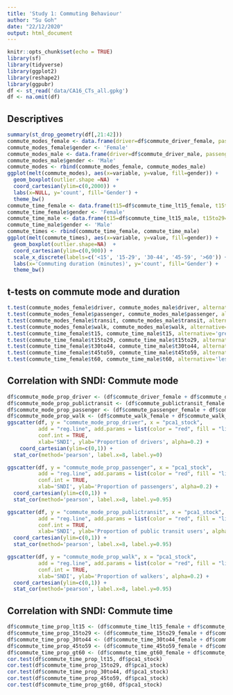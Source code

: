 ```yaml
---
title: 'Study 1: Commuting Behaviour'
author: "Su Goh"
date: "22/12/2020"
output: html_document
---
```


```r
knitr::opts_chunk$set(echo = TRUE)
library(sf)
library(tidyverse)
library(ggplot2)
library(reshape2)
library(ggpubr)
df <- st_read('data/CA16_CTs_all.gpkg')
df <- na.omit(df)
```

## Descriptives
```r
summary(st_drop_geometry(df[,21:42]))
commute_modes_female <- data.frame(driver=df$commute_driver_female, passenger=df$commute_passenger_female, transit=df$commute_publictransit_female, walk=df$commute_walk_female) 
commute_modes_female$gender <- 'Female'
commute_modes_male <- data.frame(driver=df$commute_driver_male, passenger=df$commute_passenger_male, transit=df$commute_publictransit_male, walk=df$commute_walk_male) 
commute_modes_male$gender <- 'Male'
commute_modes <- rbind(commute_modes_female, commute_modes_male)
ggplot(melt(commute_modes), aes(x=variable, y=value, fill=gender)) + 
  geom_boxplot(outlier.shape =NA)  + 
  coord_cartesian(ylim=c(0,2000)) + 
  labs(x=NULL, y='count', fill='Gender') + 
  theme_bw()
commute_time_female <- data.frame(t15=df$commute_time_lt15_female, t15to29=df$commute_time_15to29_female, t30to44=df$commute_time_30to44_female, t45to59=df$commute_time_45to59_female, t60=df$commute_time_gt60_female) 
commute_time_female$gender <- 'Female'
commute_time_male <- data.frame(t15=df$commute_time_lt15_male, t15to29=df$commute_time_15to29_male, t30to44=df$commute_time_30to44_male, t45to59=df$commute_time_45to59_male, t60=df$commute_time_gt60_male) 
commute_time_male$gender <- 'Male'
commute_times <- rbind(commute_time_female, commute_time_male)
ggplot(melt(commute_times), aes(x=variable, y=value, fill=gender)) + 
  geom_boxplot(outlier.shape=NA)  + 
  coord_cartesian(ylim=c(0,900)) +
  scale_x_discrete(labels=c('<15', '15-29', '30-44', '45-59', '>60')) +
  labs(x='Commuting duration (minutes)', y='count', fill='Gender') +
  theme_bw()
```

## t-tests on commute mode and duration
```r
t.test(commute_modes_female$driver, commute_modes_male$driver, alternative='less', var.equal=TRUE, paired=TRUE)
t.test(commute_modes_female$passenger, commute_modes_male$passenger, alternative='greater', var.equal=TRUE, paired=TRUE)
t.test(commute_modes_female$transit, commute_modes_male$transit, alternative='greater', var.equal=TRUE, paired=TRUE)
t.test(commute_modes_female$walk, commute_modes_male$walk, alternative='greater', var.equal=TRUE, paired=TRUE)
t.test(commute_time_female$t15, commute_time_male$t15, alternative='greater',var.equal=TRUE, paired=TRUE)
t.test(commute_time_female$t15to29, commute_time_male$t15to29, alternative='less',var.equal=TRUE, paired=TRUE)
t.test(commute_time_female$t30to44, commute_time_male$t30to44, alternative='less',var.equal=TRUE, paired=TRUE)
t.test(commute_time_female$t45to59, commute_time_male$t45to59, alternative='less',var.equal=TRUE, paired=TRUE)
t.test(commute_time_female$t60, commute_time_male$t60, alternative='less',var.equal=TRUE, paired=TRUE)
```


## Correlation with SNDI: Commute mode
```r
df$commute_mode_prop_driver <- (df$commute_driver_female + df$commute_driver_male) / df$commute_mode_all
df$commute_mode_prop_publictransit <- (df$commute_publictransit_female + df$commute_publictransit_male) / df$commute_mode_all
df$commute_mode_prop_passenger <- (df$commute_passenger_female + df$commute_passenger_male) / df$commute_mode_all
df$commute_mode_prop_walk <- (df$commute_walk_female + df$commute_walk_male) / df$commute_mode_all
ggscatter(df, y = "commute_mode_prop_driver", x = "pca1_stock", 
          add = "reg.line", add.params = list(color = "red", fill = "lightgray"),
          conf.int = TRUE,
          xlab='SNDI', ylab='Proportion of drivers', alpha=0.2) + 
    coord_cartesian(ylim=c(0,1)) +
  stat_cor(method='pearson', label.x=8, label.y=0)

ggscatter(df, y = "commute_mode_prop_passenger", x = "pca1_stock", 
          add = "reg.line", add.params = list(color = "red", fill = "lightgray"),
          conf.int = TRUE,
          xlab='SNDI', ylab='Proportion of passengers', alpha=0.2) + 
  coord_cartesian(ylim=c(0,1)) +
  stat_cor(method='pearson', label.x=8, label.y=0.95)

ggscatter(df, y = "commute_mode_prop_publictransit", x = "pca1_stock", 
          add = "reg.line", add.params = list(color = "red", fill = "lightgray"),
          conf.int = TRUE,
          xlab='SNDI', ylab='Proportion of public transit users', alpha=0.2) + 
  coord_cartesian(ylim=c(0,1)) +
  stat_cor(method='pearson', label.x=8, label.y=0.95)

ggscatter(df, y = "commute_mode_prop_walk", x = "pca1_stock", 
          add = "reg.line", add.params = list(color = "red", fill = "lightgray"),
          conf.int = TRUE,
          xlab='SNDI', ylab='Proportion of walkers', alpha=0.2) + 
  coord_cartesian(ylim=c(0,1)) +
  stat_cor(method='pearson', label.x=8, label.y=0.95)
```

## Correlation with SNDI: Commute time
```r
df$commute_time_prop_lt15 <- (df$commute_time_lt15_female + df$commute_time_lt15_female)/df$commute_time_all
df$commute_time_prop_15to29 <- (df$commute_time_15to29_female + df$commute_time_15to29_male) / df$commute_time_all
df$commute_time_prop_30to44 <- (df$commute_time_30to44_female + df$commute_time_30to44_male) / df$commute_time_all
df$commute_time_prop_45to59 <- (df$commute_time_45to59_female + df$commute_time_45to59_male) / df$commute_time_all
df$commute_time_prop_gt60 <- (df$commute_time_gt60_female + df$commute_time_gt60_male)/df$commute_time_all
cor.test(df$commute_time_prop_lt15, df$pca1_stock)
cor.test(df$commute_time_prop_15to29, df$pca1_stock)
cor.test(df$commute_time_prop_30to44, df$pca1_stock)
cor.test(df$commute_time_prop_45to59, df$pca1_stock)
cor.test(df$commute_time_prop_gt60, df$pca1_stock)
```
